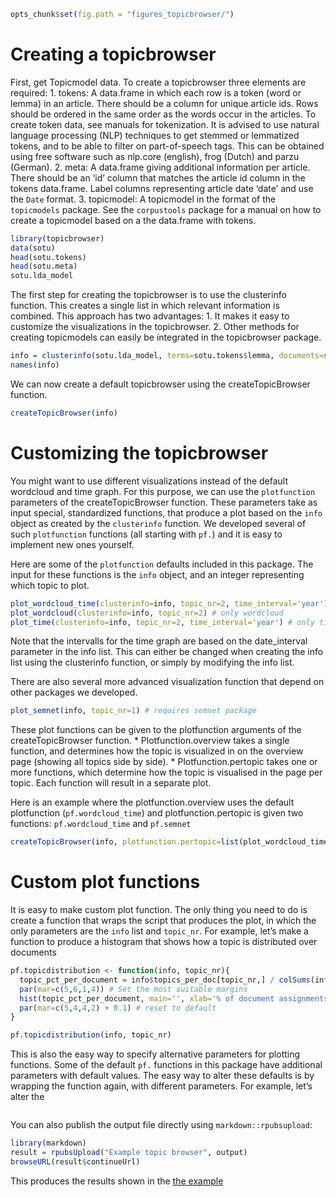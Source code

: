 ```r
opts_chunk$set(fig.path = "figures_topicbrowser/")
```

Creating a topicbrowser
========================================================

First, get Topicmodel data. To create a topicbrowser three elements are required:
1. tokens: A data.frame in which each row is a token (word or lemma) in an article. There should be a column for unique article ids. Rows should be ordered in the same order as the words occur in the articles. To create token data, see manuals for tokenization. It is advised to use natural language processing (NLP) techniques to get stemmed or lemmatized tokens, and to be able to filter on part-of-speech tags. This can be obtained using free software such as nlp.core (english), frog (Dutch) and parzu (German).
2. meta: A data.frame giving additional information per article. There should be an 'id' column that matches the article id column in the tokens data.frame. Label columns representing article date 'date' and use the `Date` format.
3. topicmodel: A topicmodel in the format of the `topicmodels` package. See the `corpustools` package for a manual on how to create a topicmodel based on a the data.frame with tokens.

```r
library(topicbrowser)
data(sotu)
head(sotu.tokens)
head(sotu.meta)
sotu.lda_model
```

The first step for creating the topicbrowser is to use the clusterinfo function. This creates a single list in which relevant information is combined. This approach has two advantages:
1. It makes it easy to customize the visualizations in the topicbrowser.
2. Other methods for creating topicmodels can easily be integrated in the topicbrowser package. 

```r
info = clusterinfo(sotu.lda_model, terms=sotu.tokens$lemma, documents=sotu.tokens$aid, meta=sotu.meta)
names(info)
```

We can now create a default topicbrowser using the createTopicBrowser function.   

```r
createTopicBrowser(info)
```


Customizing the topicbrowser
========================================================
You might want to use different visualizations instead of the default wordcloud and time graph. For this purpose, we can use the `plotfunction` parameters of the createTopicBrowser function. These parameters take as input special, standardized functions, that produce a plot based on the `info` object as created by the `clusterinfo` function. We developed several of such `plotfunction` functions (all starting with `pf.`) and it is easy to implement new ones yourself. 

Here are some of the `plotfunction` defaults included in this package. The input for these functions is the `info` object, and an integer representing which topic to plot.

```r
plot_wordcloud_time(clusterinfo=info, topic_nr=2, time_interval='year') # the default visualization used for plotfunction.overview: wordcloud and time graph
plot_wordcloud(clusterinfo=info, topic_nr=2) # only wordcloud
plot_time(clusterinfo=info, topic_nr=2, time_interval='year') # only time graph
```

Note that the intervalls for the time graph are based on the date_interval parameter in the info list. This can either be changed when creating the info list using the clusterinfo function, or simply by modifying the info list. 

There are also several more advanced visualization function that depend on other packages we developed.

```r
plot_semnet(info, topic_nr=1) # requires semnet package
```

These plot functions can be given to the plotfunction arguments of the createTopicBrowser function. 
* Plotfunction.overview takes a single function, and determines how the topic is visualized in on the overview page (showing all topics side by side). 
* Plotfunction.pertopic takes one or more functions, which determine how the topic is visualised in the page per topic. Each function will result in a separate plot.

Here is an example where the plotfunction.overview uses the default plotfunction (`pf.wordcloud_time`) and plotfunction.pertopic is given two functions: `pf.wordcloud_time` and `pf.semnet`

```r
createTopicBrowser(info, plotfunction.pertopic=list(plot_wordcloud_time, plot_semnet))
```



Custom plot functions
========================================================

It is easy to make custom plot function. The only thing you need to do is create a function that wraps the script that produces the plot, in which the only parameters are the `info` list and `topic_nr`. For example, let's make a function to produce a histogram that shows how a topic is distributed over documents

```r
pf.topicdistribution <- function(info, topic_nr){
  topic_pct_per_document = info$topics_per_doc[topic_nr,] / colSums(info$topics_per_doc)
  par(mar=c(5,6,1,4)) # Set the most suitable margins
  hist(topic_pct_per_document, main='', xlab='% of document assignments', ylab='Number of documents')
  par(mar=c(5,4,4,2) + 0.1) # reset to default
}

pf.topicdistribution(info, topic_nr)
```

This is also the easy way to specify alternative parameters for plotting functions. Some of the default `pf.` functions in this package have additional parameters with default values. The easy way to alter these defaults is by wrapping the function again, with different parameters. For example, let's alter the 


```r

```



You can also publish the output file directly using `markdown::rpubsupload`:

```r
library(markdown)
result = rpubsUpload("Example topic browser", output)
browseURL(result$continueUrl)
```

This produces the results shown in the [the example](http://rpubs.com/vanatteveldt/topicbrowser)

<!-- library(knitr); knit("README.Rmd") -->


